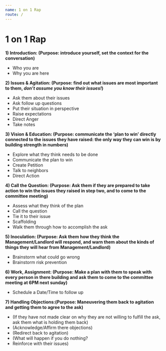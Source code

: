 ```yaml
---
name: 1 on 1 Rap
route: /
---
```


# 1 on 1 Rap

**1) Introduction: (Purpose: introduce yourself, set the context for the conversation)**

 - Who you are
 - Why you are here

**2) Issues & Agitation: (Purpose: find out what issues are most important to them, *don’t assume you know their issues!*)** 

 - Ask them about their issues
 - Ask follow up questions
 - Put their situation in perspective
 - Raise expectations
 - Direct Anger
 - Take notes 

**3) Vision & Education: (Purpose: communicate the ‘plan to win’ directly connected to the issues they have raised: the only way they can win is by building strength in numbers)**

 - Explore what they think needs to be done
 - Communicate the plan to win
 - Create Petition
 - Talk to neighbors
 - Direct Action

**4) Call the Question: (Purpose: Ask them if they are prepared to take action to win the issues they raised in step two, and to come to the committee meeting)**

 - Assess what they think of the plan
 - Call the question
 - Tie it to their issue
 - Scaffolding
 - Walk them through how to accomplish the ask

**5) Inoculation: (Purpose: Ask them how they think the Management/Landlord will respond, and warn them about the kinds of things they will hear from Management/Landlord)**

 - Brainstorm what could go wrong
 - Brainstorm risk prevention

**6) Work, Assignment: (Purpose: Make a plan with them to speak with every person in there building and ask them to come to the committee meeting at 6PM next sunday)**

 - Schedule a Date/Time to follow up

**7) Handling Objections:(Purpose: Maneuvering them back to agitation and getting them to agree to the ask)**

 - (If they have not made clear on why they are not willing to fulfill the ask, ask them what is holding them back)
 - (Acknowledge/Affirm there objections)
 - (Redirect back to agitation)
 - (What will happen if you do nothing?
 - Reinforce with their issues)
